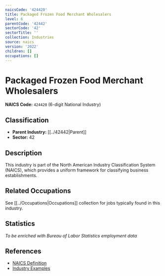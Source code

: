 ```yaml
---
naicsCode: '424420'
title: Packaged Frozen Food Merchant Wholesalers
level: 6
parentCode: '42442'
sectorCode: '42'
sectorTitle: ''
collection: Industries
source: naics
version: '2022'
children: []
occupations: []
---
```

# Packaged Frozen Food Merchant Wholesalers

**NAICS Code:** `424420` (6-digit National Industry)

## Classification

- **Parent Industry:** [[../42442|Parent]]
- **Sector:** 42

## Description

This industry is part of the North American Industry Classification System (NAICS), which provides a uniform framework for classifying business establishments.

## Related Occupations

See [[../Occupations|Occupations]] collection for jobs typically found in this industry.

## Statistics

*To be enriched with Bureau of Labor Statistics employment data*

## References

- [NAICS Definition](https://www.census.gov/naics/)
- [Industry Examples](https://www.census.gov/naics/2022NAICS/)
